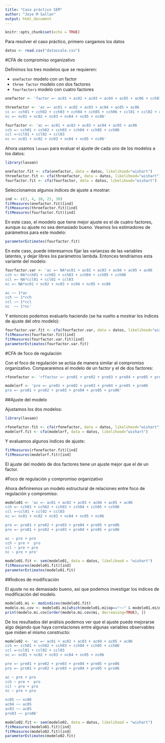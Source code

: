 ```yaml
---
title: "Caso práctico SEM"
author: "Jose M Sallan"
output: html_document
---
```


```r
knitr::opts_chunk$set(echo = TRUE)
```

Para resolver el caso práctico, primero cargamos los datos

```r
datos <- read.csv("datascale.csv")
```

#CFA de compromiso organizativo

Definimos los tres modelos que se requieren:

* `onefactor` modelo con un factor
* `three factor` modelo con dos factores
* `fourfactors` modelo con cuatro factores

```r
onefactor <- 'factor =~ ac01 + ac02 + ac03 + ac04 + ac05 + ac06 + cch01 + cch02 + cch03 + cch04 + cch05 + cch06 + ccl01 + ccl02 + ccl03 + nc01 + nc02 + nc03 + nc04 + nc05 + nc06'

threefactor <- 'ac =~ ac01 + ac02 + ac03 + ac04 + ac05 + ac06
cc =~ cch01 + cch02 + cch03 + cch04 + cch05 + cch06 + ccl01 + ccl02 + ccl03
nc =~ nc01 + nc02 + nc03 + nc04 + nc05 + nc06'

fourfactor <- 'ac =~ ac01 + ac02 + ac03 + ac04 + ac05 + ac06
cch =~ cch01 + cch02 + cch03 + cch04 + cch05 + cch06
ccl =~ccl01 + ccl02 + ccl03
nc =~ nc01 + nc02 + nc03 + nc04 + nc05 + nc06'
```

Ahora usamos `lavaan` para evaluar el ajuste de cada uno de los modelos a los datos:

```r
library(lavaan)

onefactor.fit <- cfa(onefactor, data = datos, likelihood="wishart")
threefactor.fit <- cfa(threefactor, data = datos, likelihood="wishart")
fourfactor.fit <- cfa(fourfactor, data = datos, likelihood="wishart")
```

Seleccionamos algunos índices de ajuste a mostrar:

```r
ind <- c(3, 4, 10, 23, 38)
fitMeasures(onefactor.fit)[ind]
fitMeasures(threefactor.fit)[ind]
fitMeasures(fourfactor.fit)[ind]
```

En este caso, el moodelo que tiene mejor ajuste es el de cuatro factores, aunque su ajuste no sea demasiado bueno. Veamos los estimadores de parámetros para este modelo:

```r
parameterEstimates(fourfactor.fit)
``` 

En este caso, puede interesarnos fijar las varianzas de las variables latentes, y dejar libres los parámetros lambda. Entonces tendríamos esta variante del modelo:

```r
fourfactor.var <- 'ac =~ NA*ac01 + ac02 + ac03 + ac04 + ac05 + ac06
cch =~ NA*cch01 + cch02 + cch03 + cch04 + cch05 + cch06
ccl =~ NA*ccl01 + ccl02 + ccl03
nc =~ NA*nc01 + nc02 + nc03 + nc04 + nc05 + nc06

ac ~~ 1*ac
cch ~~ 1*cch
ccl ~~ 1*ccl
nc  ~~ 1*nc'
```

Y entonces podemos evaluarlo haciendo (se ha vuelto a mostrar los índices de ajuste del otro modelo):

```r
fourfactor.var.fit <- cfa(fourfactor.var, data = datos, likelihood="wishart")
fitMeasures(fourfactor.fit)[ind]
fitMeasures(fourfactor.var.fit)[ind]
parameterEstimates(fourfactor.var.fit)
```

#CFA de foco de regulación

Con el foco de regulación se actúa de manera similar al compromiso organizativo. Compararemos el modelo de un factor y el de dos factores:

```r
rfonefactor <- 'rffactor =~ pre01 + pre02 + pre03 + pre04 + pre05 + pre06 + pro01 + pro02 + pro03 + pro04 + pro05 + pro06'

modelorf <- 'pre =~ pre01 + pre02 + pre03 + pre04 + pre05 + pre06
pro =~ pro01 + pro02 + pro03 + pro04 + pro05 + pro06'
```

##Ajuste del modelo

Ajustamos los dos modelos:

```r
library(lavaan)

rfonefactor.fit <- cfa(rfonefactor, data = datos, likelihood="wishart")
modelorf.fit <- cfa(modelorf, data = datos, likelihood="wishart")
```

Y evaluamos algunos índices de ajuste:

```r
fitMeasures(rfonefactor.fit)[ind]
fitMeasures(modelorf.fit)[ind]
```

El ajuste del modelo de dos factores tiene un ajuste mejor que el de un factor.

#Foco de regulación y compromiso organizativo

Ahora definiremos un modelo estructural de relaciones entre foco de regulación y compromiso:

```r
modelo01 <- 'ac =~ ac01 + ac02 + ac03 + ac04 + ac05 + ac06
cch =~ cch01 + cch02 + cch03 + cch04 + cch05 + cch06
ccl =~ccl01 + ccl02 + ccl03
nc =~ nc01 + nc02 + nc03 + nc04 + nc05 + nc06

pre =~ pre01 + pre02 + pre03 + pre04 + pre05 + pre06
pro =~ pro01 + pro02 + pro03 + pro04 + pro05 + pro06

ac ~ pre + pro
cch ~ pre +  pro
ccl ~ pre + pro
nc ~ pre + pro'
```

```r
modelo01.fit <- sem(modelo01, data = datos, likelihood = "wishart")
fitMeasures(modelo01.fit)[ind]
parameterEstimates(modelo01.fit)
```

##Índices de modificación

El ajuste no es demasiado bueno, así que podemos investigar los índices de modificación del modelo.

```r
modelo01.mi <- modindices(modelo01.fit)
modelo.mi.cov <- modelo01.mi[which(modelo01.mi$op=="~~" & modelo01.mi$mi >= 5), ]
print(modelo.mi.cov[order(modelo.mi.cov$mi, decreasing=TRUE), ])
```

De los resultados del análisis podemos ver que el ajuste puede mejorarse algo dejando que haya correlaciones entre algunas variables observables que miden el mismo constructo:

```r
modelo02 <- 'ac =~ ac01 + ac02 + ac03 + ac04 + ac05 + ac06
cch =~ cch01 + cch02 + cch03 + cch04 + cch05 + cch06
ccl =~ccl01 + ccl02 + ccl03
nc =~ nc01 + nc02 + nc03 + nc04 + nc05 + nc06

pre =~ pre01 + pre02 + pre03 + pre04 + pre05 + pre06
pro =~ pro01 + pro02 + pro03 + pro04 + pro05 + pro06

ac ~ pre + pro
cch ~ pre +  pro
ccl ~ pre + pro
nc ~ pre + pro

nc05 ~~ nc06
ac04 ~~ ac05
ac03 ~~ ac05
pro03 ~~ pro06'

modelo02.fit <- sem(modelo02, data = datos, likelihood = "wishart")
fitMeasures(modelo01.fit)[ind]
fitMeasures(modelo02.fit)[ind]
parameterEstimates(modelo02.fit)
```
